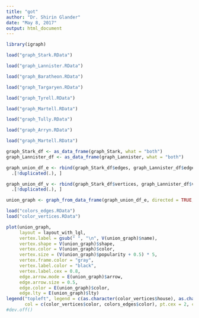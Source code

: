 ```yaml
---
title: "got"
author: "Dr. Shirin Glander"
date: "May 8, 2017"
output: html_document
---
```


```r
library(igraph)
```

```r
load("graph_Stark.RData")
```

```r
load("graph_Lannister.RData")
```

```r
load("graph_Baratheon.RData")
```

```r
load("graph_Targaryen.RData")
```

```r
load("graph_Tyrell.RData")
```

```r
load("graph_Martell.RData")
```

```r
load("graph_Tully.RData")
```

```r
load("graph_Arryn.RData")
```

```r
load("graph_Martell.RData")
```

```r
graph_Stark_df <- as_data_frame(graph_Stark, what = "both")
graph_Lannister_df <- as_data_frame(graph_Lannister, what = "both")

graph_union_df_e <- rbind(graph_Stark_df$edges, graph_Lannister_df$edges) %>%
  .[!duplicated(.), ]

graph_union_df_v <- rbind(graph_Stark_df$vertices, graph_Lannister_df$vertices) %>%
  .[!duplicated(.), ]

union_graph <- graph_from_data_frame(graph_union_df_e, directed = TRUE, vertices = graph_union_df_v)
```

```r
load("colors_edges.RData")
load("color_vertices.RData")
```

```r
plot(union_graph,
     layout = layout_with_lgl,
     vertex.label = gsub(" ", "\n", V(union_graph)$name),
     vertex.shape = V(union_graph)$shape,
     vertex.color = V(union_graph)$color, 
     vertex.size = (V(union_graph)$popularity + 0.5) * 5, 
     vertex.frame.color = "gray", 
     vertex.label.color = "black", 
     vertex.label.cex = 0.8,
     edge.arrow.mode = E(union_graph)$arrow,
     edge.arrow.size = 0.5,
     edge.color = E(union_graph)$color,
     edge.lty = E(union_graph)$lty)
legend("topleft", legend = c(as.character(color_vertices$house), as.character(colors_edges$type)), pch = 19,
       col = c(color_vertices$color, colors_edges$color), pt.cex = 2, cex = 1, bty = "n", ncol = 1)
#dev.off()
```
